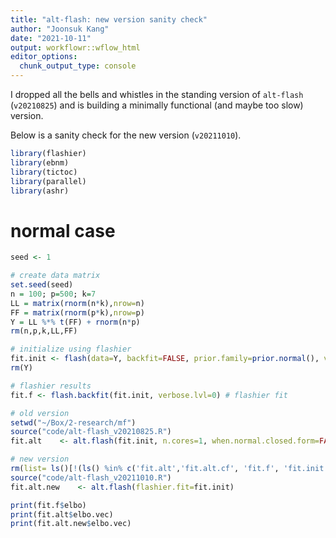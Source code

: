```yaml
---
title: "alt-flash: new version sanity check"
author: "Joonsuk Kang"
date: "2021-10-11"
output: workflowr::wflow_html
editor_options:
  chunk_output_type: console
---
```


I dropped all the bells and whistles in the standing version of `alt-flash` (`v20210825`) 
and is building a minimally functional (and maybe too slow) version.

Below is a sanity check for the new version (`v20211010`).

```r
library(flashier)
library(ebnm)
library(tictoc)
library(parallel)
library(ashr)
```

# normal case

```r
seed <- 1

# create data matrix
set.seed(seed)
n = 100; p=500; k=7
LL = matrix(rnorm(n*k),nrow=n)
FF = matrix(rnorm(p*k),nrow=p)
Y = LL %*% t(FF) + rnorm(n*p)
rm(n,p,k,LL,FF)

# initialize using flashier
fit.init <- flash(data=Y, backfit=FALSE, prior.family=prior.normal(), verbose.lvl=0)
rm(Y)

# flashier results 
fit.f <- flash.backfit(fit.init, verbose.lvl=0) # flashier fit

# old version
setwd("~/Box/2-research/mf")
source("code/alt-flash_v20210825.R")
fit.alt    <- alt.flash(fit.init, n.cores=1, when.normal.closed.form=FALSE)

# new version
rm(list= ls()[!(ls() %in% c('fit.alt','fit.alt.cf', 'fit.f', 'fit.init'))])
source("code/alt-flash_v20211010.R")
fit.alt.new    <- alt.flash(flashier.fit=fit.init)

print(fit.f$elbo)
print(fit.alt$elbo.vec)
print(fit.alt.new$elbo.vec)
```

